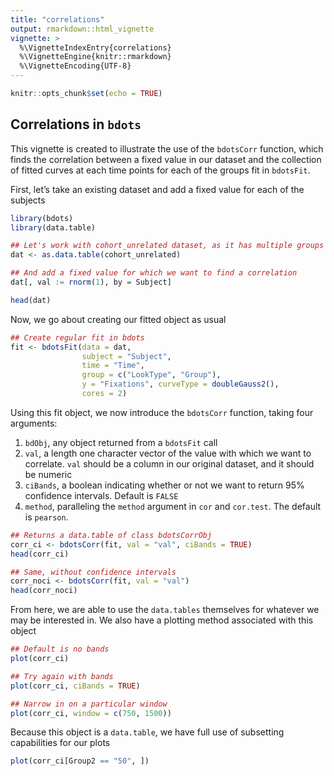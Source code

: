 ```yaml
---
title: "correlations"
output: rmarkdown::html_vignette
vignette: >
  %\VignetteIndexEntry{correlations}
  %\VignetteEngine{knitr::rmarkdown}
  %\VignetteEncoding{UTF-8}
---
```


```r
knitr::opts_chunk$set(echo = TRUE)
```

## Correlations in `bdots`

This vignette is created to illustrate the use of the `bdotsCorr` function, which finds
the correlation between a fixed value in our dataset and the collection of fitted curves
at each time points for each of the groups fit in `bdotsFit`.

First, let's take an existing dataset and add a fixed value for each of the subjects

```r
library(bdots)
library(data.table)

## Let's work with cohort_unrelated dataset, as it has multiple groups
dat <- as.data.table(cohort_unrelated)

## And add a fixed value for which we want to find a correlation
dat[, val := rnorm(1), by = Subject]

head(dat)
```
Now, we go about creating our fitted object as usual

```r
## Create regular fit in bdots
fit <- bdotsFit(data = dat,
                subject = "Subject",
                time = "Time",
                group = c("LookType", "Group"),
                y = "Fixations", curveType = doubleGauss2(),
                cores = 2)
```
Using this fit object, we now introduce the `bdotsCorr` function, taking four arguments:

1. `bdObj`, any object returned from a `bdotsFit` call
2. `val`, a length one character vector of the value with which we want to correlate. `val` 
should be a column in our original dataset, and it should be numeric
3. `ciBands`, a boolean indicating whether or not we want to return 95% confidence intervals. Default is `FALSE`
4. `method`, paralleling the `method` argument in `cor` and `cor.test`. The default is `pearson`.

```r
## Returns a data.table of class bdotsCorrObj
corr_ci <- bdotsCorr(fit, val = "val", ciBands = TRUE)
head(corr_ci)

## Same, without confidence intervals
corr_noci <- bdotsCorr(fit, val = "val")
head(corr_noci)
```

From here, we are able to use the `data.tables` themselves for whatever we may be 
interested in. We also have a plotting method associated with this object

```r
## Default is no bands
plot(corr_ci)

## Try again with bands
plot(corr_ci, ciBands = TRUE)

## Narrow in on a particular window
plot(corr_ci, window = c(750, 1500))
```


Because this object is a `data.table`, we have full use of subsetting capabilities 
for our plots

```r
plot(corr_ci[Group2 == "50", ])
```
